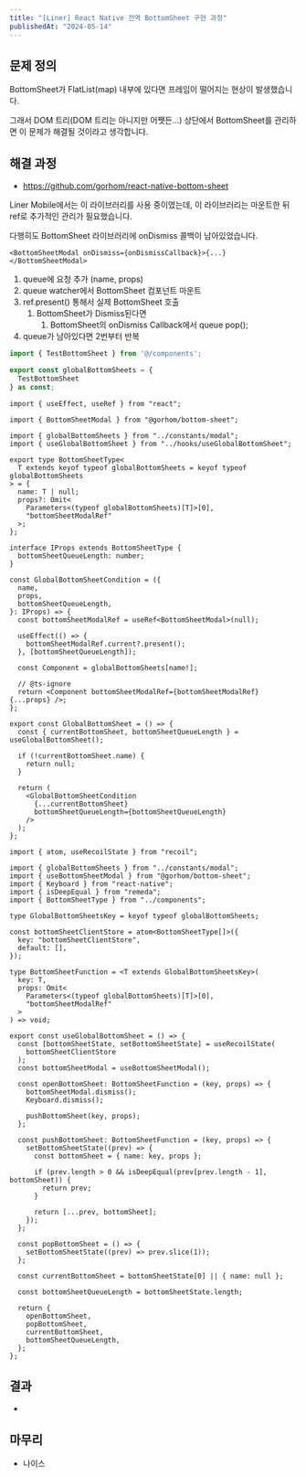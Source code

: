 ```yaml
---
title: "[Liner] React Native 전역 BottomSheet 구현 과정"
publishedAt: "2024-05-14"
---
```


## 문제 정의

BottomSheet가 FlatList(map) 내부에 있다면 프레임이 떨어지는 현상이 발생했습니다.

그래서 DOM 트리(DOM 트리는 아니지만 어쨋든…) 상단에서 BottomSheet를 관리하면 이 문제가 해결될 것이라고 생각합니다.

## 해결 과정

- https://github.com/gorhom/react-native-bottom-sheet

Liner Mobile에서는 이 라이브러리를 사용 중이였는데, 이 라이브러리는 마운트한 뒤 ref로 추가적인 관리가 필요했습니다.

다행히도 BottomSheet 라이브러리에 onDismiss 콜백이 남아있었습니다.

```tsx
<BottomSheetModal onDismiss={onDismissCallback}>{...}</BottomSheetModal>
```

1. queue에 요청 추가 (name, props)
2. queue watcher에서 BottomSheet 컴포넌트 마운트
3. ref.present() 통해서 실제 BottomSheet 호출
   1. BottomSheet가 Dismiss된다면
      1. BottomSheet의 onDismiss Callback에서 queue pop();
4. queue가 남아있다면 2번부터 반복

```jsx
import { TestBottomSheet } from '@/components';

export const globalBottomSheets = {
  TestBottomSheet
} as const;
```

```tsx
import { useEffect, useRef } from "react";

import { BottomSheetModal } from "@gorhom/bottom-sheet";

import { globalBottomSheets } from "../constants/modal";
import { useGlobalBottomSheet } from "../hooks/useGlobalBottomSheet";

export type BottomSheetType<
  T extends keyof typeof globalBottomSheets = keyof typeof globalBottomSheets
> = {
  name: T | null;
  props?: Omit<
    Parameters<(typeof globalBottomSheets)[T]>[0],
    "bottomSheetModalRef"
  >;
};

interface IProps extends BottomSheetType {
  bottomSheetQueueLength: number;
}

const GlobalBottomSheetCondition = ({
  name,
  props,
  bottomSheetQueueLength,
}: IProps) => {
  const bottomSheetModalRef = useRef<BottomSheetModal>(null);

  useEffect(() => {
    bottomSheetModalRef.current?.present();
  }, [bottomSheetQueueLength]);

  const Component = globalBottomSheets[name!];

  // @ts-ignore
  return <Component bottomSheetModalRef={bottomSheetModalRef} {...props} />;
};

export const GlobalBottomSheet = () => {
  const { currentBottomSheet, bottomSheetQueueLength } = useGlobalBottomSheet();

  if (!currentBottomSheet.name) {
    return null;
  }

  return (
    <GlobalBottomSheetCondition
      {...currentBottomSheet}
      bottomSheetQueueLength={bottomSheetQueueLength}
    />
  );
};
```

```tsx
import { atom, useRecoilState } from "recoil";

import { globalBottomSheets } from "../constants/modal";
import { useBottomSheetModal } from "@gorhom/bottom-sheet";
import { Keyboard } from "react-native";
import { isDeepEqual } from "remeda";
import { BottomSheetType } from "../components";

type GlobalBottomSheetsKey = keyof typeof globalBottomSheets;

const bottomSheetClientStore = atom<BottomSheetType[]>({
  key: "bottomSheetClientStore",
  default: [],
});

type BottomSheetFunction = <T extends GlobalBottomSheetsKey>(
  key: T,
  props: Omit<
    Parameters<(typeof globalBottomSheets)[T]>[0],
    "bottomSheetModalRef"
  >
) => void;

export const useGlobalBottomSheet = () => {
  const [bottomSheetState, setBottomSheetState] = useRecoilState(
    bottomSheetClientStore
  );
  const bottomSheetModal = useBottomSheetModal();

  const openBottomSheet: BottomSheetFunction = (key, props) => {
    bottomSheetModal.dismiss();
    Keyboard.dismiss();

    pushBottomSheet(key, props);
  };

  const pushBottomSheet: BottomSheetFunction = (key, props) => {
    setBottomSheetState((prev) => {
      const bottomSheet = { name: key, props };

      if (prev.length > 0 && isDeepEqual(prev[prev.length - 1], bottomSheet)) {
        return prev;
      }

      return [...prev, bottomSheet];
    });
  };

  const popBottomSheet = () => {
    setBottomSheetState((prev) => prev.slice(1));
  };

  const currentBottomSheet = bottomSheetState[0] || { name: null };

  const bottomSheetQueueLength = bottomSheetState.length;

  return {
    openBottomSheet,
    popBottomSheet,
    currentBottomSheet,
    bottomSheetQueueLength,
  };
};
```

## 결과

-

## 마무리

- 나이스
